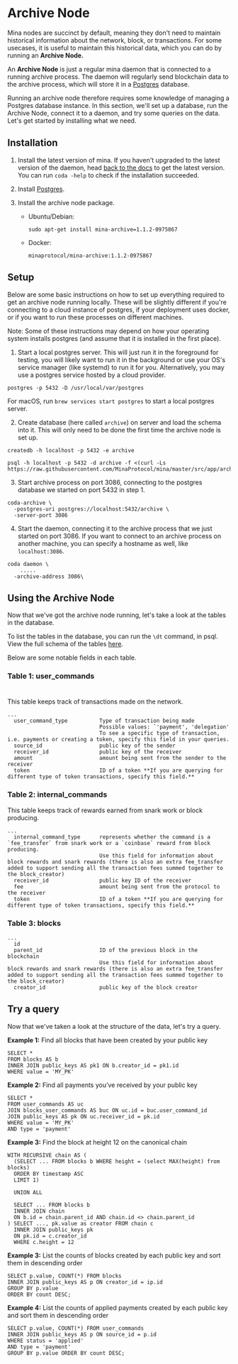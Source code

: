 
# Archive Node

Mina nodes are succinct by default, meaning they don't need to maintain historical information about the network, block, or transactions. 
For some usecases, it is useful to maintain this historical data, which you can do by running an **Archive Node.**

An **Archive Node** is just a regular mina daemon that is connected to a running archive process. 
The daemon will regularly send blockchain data to the archive process, 
which will store it in a [Postgres](https://www.postgresql.org/) database. 

Running an archive node therefore requires some knowledge of managing a Postgres database instance.
In this section, we'll set up a database, run the Archive Node, connect it to a daemon, and try some queries on the data. 
Let's get started by installing what we need.  

## Installation

1. Install the latest version of mina. If you haven't upgraded to the latest version of the daemon, head [back to the docs](/docs/getting-started) to get the latest version. You can run ```coda -help``` to check if the installation succeeded.
2. Install [Postgres](https://www.postgresql.org/download/).
3. Install the archive node package. 

    - Ubuntu/Debian:
      ```
      sudo apt-get install mina-archive=1.1.2-0975867
      ```

    - Docker:
      ```
      minaprotocol/mina-archive:1.1.2-0975867
      ```

## Setup 

Below are some basic instructions on how to set up everything required to get an archive node running locally. These will be slightly different if you're connecting to a cloud instance of postgres, if your deployment uses docker, or if you want to run these processes on different machines.

<Alert>

Note: Some of these instructions may depend on how your operating system installs postgres (and assume that it is installed in the first place).

</Alert>

1. Start a local postgres server. This will just run it in the foreground for testing, you will likely want to run it in the background or use your OS's service manager (like systemd) to run it for you. Alternatively, you may use a postgres service hosted by a cloud provider.

```
postgres -p 5432 -D /usr/local/var/postgres
```

For macOS, run ```brew services start postgres``` to start a local postgres server.

2. Create database (here called `archive`) on server and load the schema into it. This will only need to be done the first time the archive node is set up.
```
createdb -h localhost -p 5432 -e archive

psql -h localhost -p 5432 -d archive -f <(curl -Ls https://raw.githubusercontent.com/MinaProtocol/mina/master/src/app/archive/create_schema.sql)
```

3. Start archive process on port 3086, connecting to the postgres database we started on port 5432 in step 1.
```
coda-archive \
  -postgres-uri postgres://localhost:5432/archive \
  -server-port 3086
```

4. Start the daemon, connecting it to the archive process that we just started on port 3086. If you want to connect to an archive process on another machine, you can specify a hostname as well, like `localhost:3086`.
```
coda daemon \
    .....
  -archive-address 3086\
```

## Using the Archive Node

Now that we've got the archive node running, let's take a look at the tables in the database. 

To list the tables in the database, you can run the ``\dt`` command, in psql.
View the full schema of the tables [here](https://github.com/minaProtocol/mina/blob/master/src/app/archive/create_schema.sql).

Below are some notable fields in each table. 

### Table 1: user_commands
#
This table keeps track of transactions made on the network. 
```
...
  user_command_type          Type of transaction being made
                             Possible values: `'payment', 'delegation'
                             To see a specific type of transaction, i.e. payments or creating a token, specify this field in your queries.
  source_id                  public key of the sender 
  receiver_id                public key of the receiver 
  amount                     amount being sent from the sender to the receiver
  token                      ID of a token **If you are querying for different type of token transactions, specify this field.**
```

### Table 2: internal_commands

This table keeps track of rewards earned from snark work or block producing. 
```
...
  internal_command_type      represents whether the command is a `fee_transfer` from snark work or a `coinbase` reward from block producing. 
                             Use this field for information about block rewards and snark rewards (there is also an extra fee_transfer added to support sending all the transaction fees summed together to the block_creator)
  receiver_id                public key ID of the receiver 
  fee                        amount being sent from the protocol to the receiver
  token                      ID of a token **If you are querying for different type of token transactions, specify this field.**
```

### Table 3: blocks

```
...
  id        
  parent_id                  ID of the previous block in the blockchain
                             Use this field for information about block rewards and snark rewards (there is also an extra fee_transfer added to support sending all the transaction fees summed together to the block_creator)
  creator_id                 public key of the block creator 
```

## Try a query 

Now that we've taken a look at the structure of the data, let's try a query. 

**Example 1:** Find all blocks that have been created by your public key

```
SELECT *
FROM blocks AS b
INNER JOIN public_keys AS pk1 ON b.creator_id = pk1.id
WHERE value = 'MY_PK'
```

**Example 2:** Find all payments you’ve received by your public key

```
SELECT *
FROM user_commands AS uc
JOIN blocks_user_commands AS buc ON uc.id = buc.user_command_id
JOIN public_keys AS pk ON uc.receiver_id = pk.id
WHERE value = 'MY_PK'
AND type = 'payment'
```

**Example 3:** Find the block at height 12 on the canonical chain

```
WITH RECURSIVE chain AS (
  (SELECT ... FROM blocks b WHERE height = (select MAX(height) from blocks)
  ORDER BY timestamp ASC
  LIMIT 1)

  UNION ALL

  SELECT ... FROM blocks b
  INNER JOIN chain
  ON b.id = chain.parent_id AND chain.id <> chain.parent_id
) SELECT ..., pk.value as creator FROM chain c
  INNER JOIN public_keys pk
  ON pk.id = c.creator_id
  WHERE c.height = 12
```

**Example 3:** List the counts of blocks created by each public key and sort them in descending order

```
SELECT p.value, COUNT(*) FROM blocks
INNER JOIN public_keys AS p ON creator_id = ip.id
GROUP BY p.value
ORDER BY count DESC;
```

**Example 4:** List the counts of applied payments created by each public key and sort them in descending order

```
SELECT p.value, COUNT(*) FROM user_commands
INNER JOIN public_keys AS p ON source_id = p.id
WHERE status = 'applied'
AND type = 'payment'
GROUP BY p.value ORDER BY count DESC;
```

